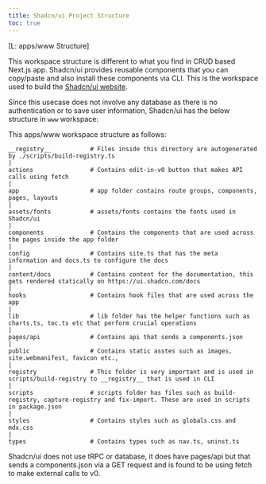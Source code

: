 ```yaml
---
title: Shadcn/ui Project Structure
toc: true
---
```


[L: apps/www Structure]

This workspace structure is different to what you find in CRUD based Next.js app. Shadcn/ui provides 
reusable components that you can copy/paste and also install these components via CLI. This is the 
workspace used to build the [Shadcn/ui website](https://ui.shadcn.com/).

Since this usecase does not involve any database as there is no authentication or to save user information, 
Shadcn/ui has the below structure in `www` workspace:

This apps/www workspace structure as follows:

```
__registry__           # Files inside this directory are autogenerated by ./scripts/build-registry.ts
|
actions                # Contains edit-in-v0 button that makes API calls using fetch
|
app                    # app folder contains route groups, components, pages, layouts 
|
assets/fonts           # assets/fonts contains the fonts used in Shadcn/ui
| 
components             # Contains the components that are used across the pages inside the app folder
|
config                 # Contains site.ts that has the meta information and docs.ts to configure the docs
|
content/docs           # Contains content for the documentation, this gets rendered statically on https://ui.shadcn.com/docs
|
hooks                  # Contains hook files that are used across the app
|
lib                    # lib folder has the helper functions such as charts.ts, toc.ts etc that perform crucial operations
|
pages/api              # Contains api that sends a components.json
|
public                 # Contains static asstes such as images, site.webmanifest, favicon etc.,
|
registry               # This folder is very important and is used in scripts/build-registry to __registry__ that is used in CLI
|
scripts                # scripts folder has files such as build-registry, capture-registry and fix-import. These are used in scripts in package.json
|
styles                 # Contains styles such as globals.css and mdx.css 
|
types                  # Contains types such as nav.ts, uninst.ts
```

Shadcn/ui does not use tRPC or database, it does have pages/api but that sends a components.json via 
a GET request and is found to be using fetch to make external calls to v0.
